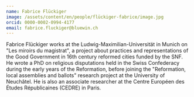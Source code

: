 ```yaml
---
name: Fabrice Flückiger
image: /assets/content/en/people/flückiger-fabrice/image.jpg
orcid: 0000-0002-0994-4177
email: fabrice.fluckiger@bluewin.ch
---
```

Fabrice Flückiger works at the Ludwig-Maximilian-Universität in Munich on "Les miroirs du magistrat", a project about practices and representations of the Good Government in 16th century reformed cities funded by the SNF. He wrote a PhD on religious disputations held in the Swiss Confederacy during the early years of the Reformation, before joining the "Reformation, local assemblies and ballots" research project at the University of Neuchâtel. He is also an associate researcher at the Centre Européen des Études Républicaines (CEDRE) in Paris.

